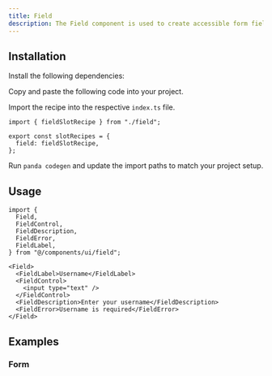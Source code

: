 ```yaml
---
title: Field
description: The Field component is used to create accessible form fields.
---
```


<ComponentPreview name="field-demo" />

## Installation

<Steps>

<Step>Install the following dependencies:</Step>

<PackageInstaller name="@radix-ui/react-slot" />

<Step>Copy and paste the following code into your project.</Step>

<ComponentSource name="field.ts" type="slot-recipe" />

<ComponentSource name="field.tsx" type="component" />

<Step>Import the recipe into the respective `index.ts` file.</Step>

```tsx
import { fieldSlotRecipe } from "./field";

export const slotRecipes = {
  field: fieldSlotRecipe,
};
```

<Step>Run `panda codegen` and update the import paths to match your project setup.</Step>

</Steps>

## Usage

```tsx
import {
  Field,
  FieldControl,
  FieldDescription,
  FieldError,
  FieldLabel,
} from "@/components/ui/field";
```

```tsx
<Field>
  <FieldLabel>Username</FieldLabel>
  <FieldControl>
    <input type="text" />
  </FieldControl>
  <FieldDescription>Enter your username</FieldDescription>
  <FieldError>Username is required</FieldError>
</Field>
```

## Examples

### Form

<ComponentPreview name="field-form" />
